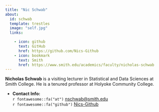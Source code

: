 ```yaml
---
title: "Nic Schwab"
about:
  id: schwab
  template: trestles
  image: "self.jpg"
  links:

    - icon: github
      text: GitHub
      href: https://github.com/Nics-Github
    - icon: bookmark
      text: Smith
      href: https://www.smith.edu/academics/faculty/nicholas-schwab
---
```


**Nicholas Schwab** is a visiting lecturer in Statistical and Data Sciences at Smith College. He is a tenured professor at Holyoke Community College. 

-   **Contact Info:**\
    `r fontawesome::fa("at")` [nschwab\@smith.edu](mailto:nschwab@smith.edu)\
    `r fontawesome::fa("github")` [Nics-Github](http://www.github.com/Nics-Github) 



